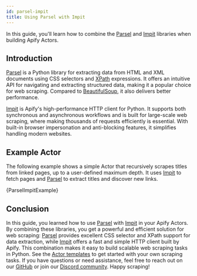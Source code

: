 ```yaml
---
id: parsel-impit
title: Using Parsel with Impit
---
```




In this guide, you'll learn how to combine the [Parsel](https://github.com/scrapy/parsel) and [Impit](https://github.com/apify/impit) libraries when building Apify Actors.

## Introduction

[Parsel](https://github.com/scrapy/parsel) is a Python library for extracting data from HTML and XML documents using CSS selectors and [XPath](https://en.wikipedia.org/wiki/XPath) expressions. It offers an intuitive API for navigating and extracting structured data, making it a popular choice for web scraping. Compared to [BeautifulSoup](https://www.crummy.com/software/BeautifulSoup/), it also delivers better performance.

[Impit](https://github.com/apify/impit) is Apify's high-performance HTTP client for Python. It supports both synchronous and asynchronous workflows and is built for large-scale web scraping, where making thousands of requests efficiently is essential. With built-in browser impersonation and anti-blocking features, it simplifies handling modern websites.

## Example Actor

The following example shows a simple Actor that recursively scrapes titles from linked pages, up to a user-defined maximum depth. It uses [Impit](https://github.com/apify/impit) to fetch pages and [Parsel](https://github.com/scrapy/parsel) to extract titles and discover new links.

<CodeBlock className="language-python">
    {ParselImpitExample}
</CodeBlock>

## Conclusion

In this guide, you learned how to use [Parsel](https://github.com/scrapy/parsel) with [Impit](https://github.com/apify/impit) in your Apify Actors. By combining these libraries, you get a powerful and efficient solution for web scraping: [Parsel](https://github.com/scrapy/parsel) provides excellent CSS selector and XPath support for data extraction, while [Impit](https://github.com/apify/impit) offers a fast and simple HTTP client built by Apify. This combination makes it easy to build scalable web scraping tasks in Python. See the [Actor templates](https://apify.com/templates/categories/python) to get started with your own scraping tasks. If you have questions or need assistance, feel free to reach out on our [GitHub](https://github.com/apify/apify-sdk-python) or join our [Discord community](https://discord.com/invite/jyEM2PRvMU). Happy scraping!
